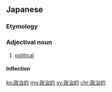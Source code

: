 ==Japanese==
{{ja-kanjitab|せい|じ|てき|yomi=on}}

===Etymology===
{{suffix|政治|的|lang=ja|t1=politics|t2=-al|sort=せいじてき}}

===Adjectival noun===
{{ja-adj|infl=na|せいじてき}}

# [[political]]

====Inflection====
{{ja-na|せいじてき}}

[[ko:政治的]]
[[mg:政治的]]
[[sv:政治的]]
[[chr:政治的]]